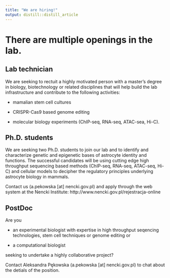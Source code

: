 ```yaml
---
title: "We are hiring!"
output: distill::distill_article
---
```


<link rel="stylesheet" href="styles.css" type="text/css">


# There are multiple openings in the lab.


## Lab technician
We are seeking to rectuit a highly motivated person with a master's degree in biology, biotechnology or related disciplines that will help build the lab infrastructure and contribute to the following activities: 

- mamalian stem cell cultures \n

- CRISPR-Cas9 based genome editing \n

- molecular biology experiments (ChIP-seq, RNA-seq, ATAC-sea, Hi-C).

## Ph.D. students
We are seeking two Ph.D. students to join our lab and to identify and characterize genetic and epigenetic bases of astrocyte identity and functions. The successful candidates will be using cutting edge high throughput sequencing based methods (ChIP-seq, RNA-seq, ATAC-seq, Hi-C) and cellular models to decipher the regulatory principles underlying astrocyte biology in mammals.  

Contact us (a.pekowska [at] nencki.gov.pl) and apply through the web system at the Nencki Institute: http://www.nencki.gov.pl/rejestracja-online

## PostDoc 
Are you 

- an experimental biologist with expertise in high throughput seqencing technologies, stem cell techniques or genome editing or 

- a computational biologist 

seeking to undertake a highly collaborative project? 

Contact Aleksandra Pękowska (a.pekowska [at] nencki.gov.pl) to chat about the detials of the position.
 
